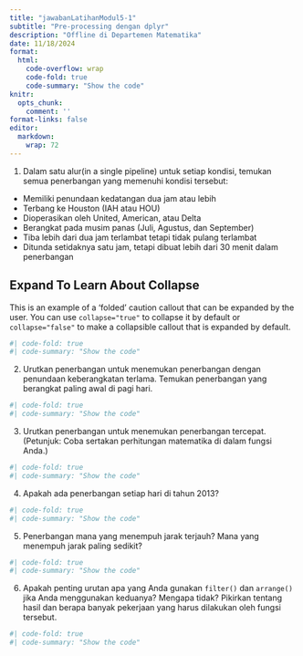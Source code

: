 ---
title: "jawabanLatihanModul5-1"
subtitle: "Pre-processing dengan dplyr"
description: "Offline di Departemen Matematika"
date: 11/18/2024
format:
  html:
    code-overflow: wrap
    code-fold: true
    code-summary: "Show the code"
knitr:
  opts_chunk:
    comment: ''
format-links: false
editor: 
  markdown: 
    wrap: 72
---
1. Dalam satu alur(in a single pipeline) untuk setiap kondisi, temukan semua penerbangan yang memenuhi kondisi tersebut:

  - Memiliki penundaan kedatangan dua jam atau lebih
  - Terbang ke Houston (IAH atau HOU)
  - Dioperasikan oleh United, American, atau Delta
  - Berangkat pada musim panas (Juli, Agustus, dan September)
  - Tiba lebih dari dua jam terlambat tetapi tidak pulang terlambat
  - Ditunda setidaknya satu jam, tetapi dibuat lebih dari 30 menit dalam penerbangan
  
::: {.callout-caution collapse="true"}
## Expand To Learn About Collapse

This is an example of a 'folded' caution callout that can be expanded by the user. You can use `collapse="true"` to collapse it by default or `collapse="false"` to make a collapsible callout that is expanded by default.
:::

```{r}
#| code-fold: true
#| code-summary: "Show the code"
```

2. Urutkan penerbangan untuk menemukan penerbangan dengan penundaan keberangkatan terlama. Temukan penerbangan yang berangkat paling awal di pagi hari.

```{r}
#| code-fold: true
#| code-summary: "Show the code"
```

3. Urutkan penerbangan untuk menemukan penerbangan tercepat. (Petunjuk: Coba sertakan perhitungan matematika di dalam fungsi Anda.)

```{r}
#| code-fold: true
#| code-summary: "Show the code"
```

4. Apakah ada penerbangan setiap hari di tahun 2013?

```{r}
#| code-fold: true
#| code-summary: "Show the code"
```

5. Penerbangan mana yang menempuh jarak terjauh? Mana yang menempuh jarak paling sedikit?

```{r}
#| code-fold: true
#| code-summary: "Show the code"
```

6. Apakah penting urutan apa yang Anda gunakan `filter()` dan `arrange()` jika Anda menggunakan keduanya? Mengapa tidak? Pikirkan tentang hasil dan berapa banyak pekerjaan yang harus dilakukan oleh fungsi tersebut.

```{r}
#| code-fold: true
#| code-summary: "Show the code"
```
